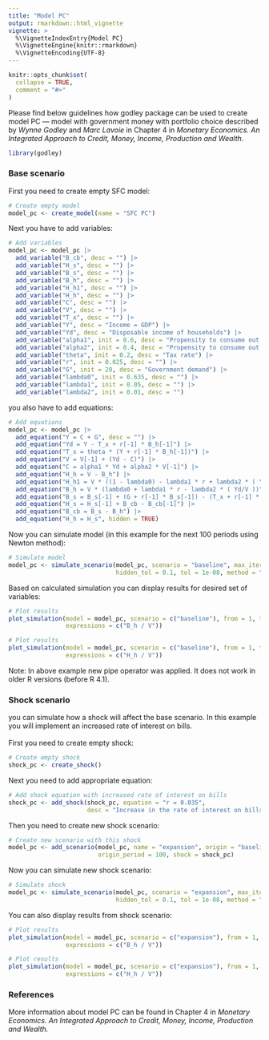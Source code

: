 ```yaml
---
title: "Model PC"
output: rmarkdown::html_vignette
vignette: >
  %\VignetteIndexEntry{Model PC}
  %\VignetteEngine{knitr::rmarkdown}
  %\VignetteEncoding{UTF-8}
---
```


```r
knitr::opts_chunk$set(
  collapse = TRUE,
  comment = "#>"
)
```

Please find below guidelines how godley package can be used to create model PC — model with government money with portfolio choice described by *Wynne Godley* and *Marc Lavoie* in Chapter 4 in *Monetary Economics. An Integrated Approach to Credit, Money, Income, Production and Wealth.*

```r
library(godley)
```

### Base scenario
First you need to create empty SFC model:
```r
# Create empty model
model_pc <- create_model(name = "SFC PC")
```

Next you have to add variables:
```r
# Add variables
model_pc <- model_pc |>
  add_variable("B_cb", desc = "") |>
  add_variable("H_s", desc = "") |>
  add_variable("B_s", desc = "") |>
  add_variable("B_h", desc = "") |>
  add_variable("H_h1", desc = "") |>
  add_variable("H_h", desc = "") |>
  add_variable("C", desc = "") |>
  add_variable("V", desc = "") |>
  add_variable("T_x", desc = "") |>
  add_variable("Y", desc = "Income = GDP") |>
  add_variable("Yd", desc = "Disposable income of households") |>
  add_variable("alpha1", init = 0.6, desc = "Propensity to consume out of income") |>
  add_variable("alpha2", init = 0.4, desc = "Propensity to consume out of wealth") |>
  add_variable("theta", init = 0.2, desc = "Tax rate") |>
  add_variable("r", init = 0.025, desc = "") |>
  add_variable("G", init = 20, desc = "Government demand") |>
  add_variable("lambda0", init = 0.635, desc = "") |>
  add_variable("lambda1", init = 0.05, desc = "") |>
  add_variable("lambda2", init = 0.01, desc = "")
```

you also have to add equations:
```r
# Add equations
model_pc <- model_pc |>
  add_equation("Y = C + G", desc = "") |>
  add_equation("Yd = Y - T_x + r[-1] * B_h[-1]") |>
  add_equation("T_x = theta * (Y + r[-1] * B_h[-1])") |>
  add_equation("V = V[-1] + (Yd - C)") |>
  add_equation("C = alpha1 * Yd + alpha2 * V[-1]") |>
  add_equation("H_h = V - B_h") |>
  add_equation("H_h1 = V * ((1 - lambda0) - lambda1 * r + lambda2 * ( Yd/V ))") |>
  add_equation("B_h = V * (lambda0 + lambda1 * r - lambda2 * ( Yd/V ))") |>
  add_equation("B_s = B_s[-1] + (G + r[-1] * B_s[-1]) - (T_x + r[-1] * B_cb[-1])") |>
  add_equation("H_s = H_s[-1] + B_cb - B_cb[-1]") |>
  add_equation("B_cb = B_s - B_h") |>
  add_equation("H_h = H_s", hidden = TRUE)
```

Now you can simulate model (in this example for the next 100 periods using Newton method):
```r
# Simulate model
model_pc <- simulate_scenario(model_pc, scenario = "baseline", max_iter = 350, periods = 100, 
                              hidden_tol = 0.1, tol = 1e-08, method = "Newton")
```

Based on calculated simulation you can display results for desired set of variables:
```r
# Plot results
plot_simulation(model = model_pc, scenario = c("baseline"), from = 1, to = 100, 
                expressions = c("B_h / V"))
```

```r
# Plot results
plot_simulation(model = model_pc, scenario = c("baseline"), from = 1, to = 100, 
                expressions = c("H_h / V"))
```

Note: In above example new pipe operator was applied. It does not work in older R versions (before R 4.1). 

### Shock scenario
you can simulate how a shock will affect the base scenario. In this example you will implement an increased rate of interest on bills. \
\
First you need to create empty shock:
```r
# Create empty shock
shock_pc <- create_shock()
```

Next you need to add appropriate equation:
```r
# Add shock equation with increased rate of interest on bills
shock_pc <- add_shock(shock_pc, equation = "r = 0.035", 
                      desc = "Increase in the rate of interest on bills", start = 5, end = 50)
```

Then you need to create new shock scenario:
```r
# Create new scenario with this shock
model_pc <- add_scenario(model_pc, name = "expansion", origin = "baseline", 
                         origin_period = 100, shock = shock_pc)
```

Now you can simulate new shock scenario:
```r
# Simulate shock
model_pc <- simulate_scenario(model_pc, scenario = "expansion", max_iter = 350, periods = 100, 
                              hidden_tol = 0.1, tol = 1e-08, method = "Newton")
```

You can also display results from shock scenario:
```r
# Plot results
plot_simulation(model = model_pc, scenario = c("expansion"), from = 1, to = 50, 
                expressions = c("B_h / V"))
```

```r
# Plot results
plot_simulation(model = model_pc, scenario = c("expansion"), from = 1, to = 50, 
                expressions = c("H_h / V"))
```

### References
More information about model PC can be found in Chapter 4 in *Monetary Economics. An Integrated Approach to Credit, Money, Income, Production and Wealth.*
